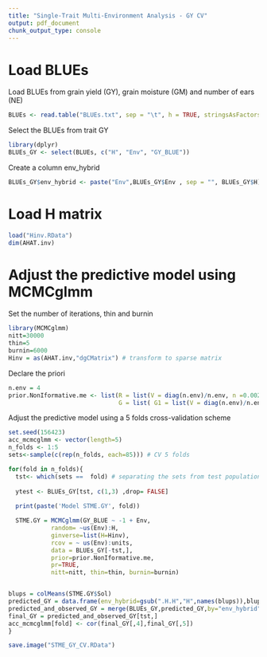 ---
title: "Single-Trait Multi-Environment Analysis - GY CV"
output: pdf_document
chunk_output_type: console
---
# Load BLUEs


Load BLUEs from grain yield (GY), grain moisture (GM) and number of ears (NE)

```{r eval=FALSE, message=FALSE}
BLUEs <- read.table("BLUEs.txt", sep = "\t", h = TRUE, stringsAsFactors = F)
```

Select the BLUEs from trait GY 

```{r eval=FALSE, message=FALSE}
library(dplyr)
BLUEs_GY <- select(BLUEs, c("H", "Env", "GY_BLUE"))
```

Create a column env_hybrid

```{r eval=FALSE, message=FALSE}
BLUEs_GY$env_hybrid <- paste("Env",BLUEs_GY$Env , sep = "", BLUEs_GY$H)
```

# Load H matrix

```{r eval=FALSE, message=FALSE}
load("Hinv.RData")
dim(AHAT.inv)
```


# Adjust the predictive model using MCMCglmm


Set the number of iterations, thin and burnin

```{r eval=FALSE, message=FALSE}
library(MCMCglmm)
nitt=30000
thin=5
burnin=6000
Hinv = as(AHAT.inv,"dgCMatrix") # transform to sparse matrix
```

Declare the priori

```{r eval=FALSE, message=FALSE}
n.env = 4
prior.NonIformative.me <- list(R = list(V = diag(n.env)/n.env, n =0.002), 
                               G = list( G1 = list(V = diag(n.env)/n.env, n = 0.002)))
```


Adjust the predictive model using a 5 folds cross-validation scheme

```{r, eval=FALSE, message=FALSE}
set.seed(156423) 
acc_mcmcglmm <- vector(length=5)
n_folds <- 1:5
sets<-sample(c(rep(n_folds, each=85))) # CV 5 folds

for(fold in n_folds){
  tst<- which(sets ==  fold) # separating the sets from test population
  
  ytest <- BLUEs_GY[tst, c(1,3) ,drop= FALSE]
 
  print(paste('Model STME.GY', fold))

  STME.GY = MCMCglmm(GY_BLUE ~ -1 + Env,
            random= ~us(Env):H,
            ginverse=list(H=Hinv),
            rcov = ~ us(Env):units,
            data = BLUEs_GY[-tst,], 
            prior=prior.NonIformative.me,
            pr=TRUE,
            nitt=nitt, thin=thin, burnin=burnin)


blups = colMeans(STME.GY$Sol)
predicted_GY = data.frame(env_hybrid=gsub(".H.H","H",names(blups)),blups)
predicted_and_observed_GY = merge(BLUEs_GY,predicted_GY,by="env_hybrid")
final_GY = predicted_and_observed_GY[tst,]
acc_mcmcglmm[fold] <- cor(final_GY[,4],final_GY[,5])
}  

save.image("STME_GY_CV.RData")  
```



